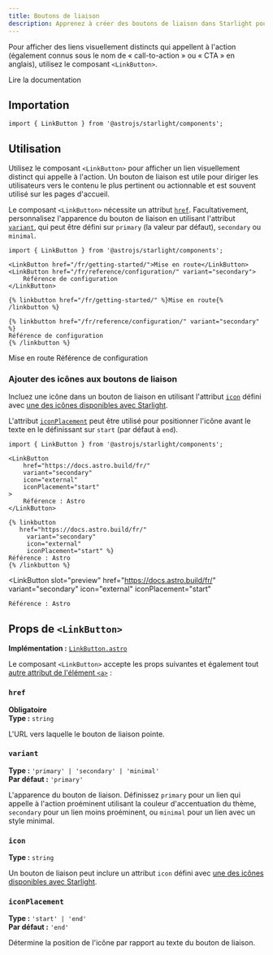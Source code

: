 ```yaml
---
title: Boutons de liaison
description: Apprenez à créer des boutons de liaison dans Starlight pour des liens visuellement distincts qui appellent à l'action.
---
```



Pour afficher des liens visuellement distincts qui appellent à l'action (également connus sous le nom de « call-to-action » ou « CTA » en anglais), utilisez le composant `<LinkButton>`.


<Preview>

<LinkButton slot="preview" href="/fr/getting-started/">
	Lire la documentation
</LinkButton>

</Preview>

## Importation

```tsx
import { LinkButton } from '@astrojs/starlight/components';
```

## Utilisation

Utilisez le composant `<LinkButton>` pour afficher un lien visuellement distinct qui appelle à l'action.
Un bouton de liaison est utile pour diriger les utilisateurs vers le contenu le plus pertinent ou actionnable et est souvent utilisé sur les pages d'accueil.

Le composant `<LinkButton>` nécessite un attribut [`href`](#href).
Facultativement, personnalisez l'apparence du bouton de liaison en utilisant l'attribut [`variant`](#variant), qui peut être défini sur `primary` (la valeur par défaut), `secondary` ou `minimal`.

<Preview>

```mdx
import { LinkButton } from '@astrojs/starlight/components';

<LinkButton href="/fr/getting-started/">Mise en route</LinkButton>
<LinkButton href="/fr/reference/configuration/" variant="secondary">
	Référence de configuration
</LinkButton>
```

<Fragment slot="markdoc">

```markdoc
{% linkbutton href="/fr/getting-started/" %}Mise en route{% /linkbutton %}

{% linkbutton href="/fr/reference/configuration/" variant="secondary" %}
Référence de configuration
{% /linkbutton %}
```

</Fragment>

<Fragment slot="preview">
	<LinkButton href="/fr/getting-started/">Mise en route</LinkButton>
	<LinkButton href="/fr/reference/configuration/" variant="secondary">
		Référence de configuration
	</LinkButton>
</Fragment>

</Preview>

### Ajouter des icônes aux boutons de liaison

Incluez une icône dans un bouton de liaison en utilisant l'attribut [`icon`](#icon) défini avec [une des icônes disponibles avec Starlight](/fr/reference/icons/#toutes-les-icônes).

L'attribut [`iconPlacement`](#iconplacement) peut être utilisé pour positionner l'icône avant le texte en le définissant sur `start` (par défaut à `end`).

<Preview>

```mdx {6-7}
import { LinkButton } from '@astrojs/starlight/components';

<LinkButton
	href="https://docs.astro.build/fr/"
	variant="secondary"
	icon="external"
	iconPlacement="start"
>
	Référence : Astro
</LinkButton>
```

<Fragment slot="markdoc">

```markdoc {4-5}
{% linkbutton
   href="https://docs.astro.build/fr/"
	 variant="secondary"
	 icon="external"
	 iconPlacement="start" %}
Référence : Astro
{% /linkbutton %}
```

</Fragment>

<LinkButton
	slot="preview"
	href="https://docs.astro.build/fr/"
	variant="secondary"
	icon="external"
	iconPlacement="start"
>
	Référence : Astro
</LinkButton>

</Preview>

## Props de `<LinkButton>`

**Implémentation :** [`LinkButton.astro`](https://github.com/withastro/starlight/blob/main/packages/starlight/user-components/LinkButton.astro)

Le composant `<LinkButton>` accepte les props suivantes et également tout [autre attribut de l'élément `<a>`](https://developer.mozilla.org/fr/docs/Web/HTML/Element/a) :

### `href`

**Obligatoire**  
**Type :** `string`

L'URL vers laquelle le bouton de liaison pointe.

### `variant`

**Type :** `'primary' | 'secondary' | 'minimal'`  
**Par défaut :** `'primary'`

L'apparence du bouton de liaison.
Définissez `primary` pour un lien qui appelle à l'action proéminent utilisant la couleur d'accentuation du thème, `secondary` pour un lien moins proéminent, ou `minimal` pour un lien avec un style minimal.

### `icon`

**Type :** `string`

Un bouton de liaison peut inclure un attribut `icon` défini avec [une des icônes disponibles avec Starlight](/fr/reference/icons/#toutes-les-icônes).

### `iconPlacement`

**Type :** `'start' | 'end'`  
**Par défaut :** `'end'`

Détermine la position de l'icône par rapport au texte du bouton de liaison.
